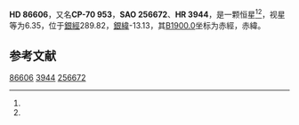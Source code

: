 {{Starbox begin
| name = HD 86606
}}
{{Starbox observe
| epoch = [[J2000.0|J2000.0]]
| constell = {{星座名待查}}<ref name=SIMBAD>{{cite web
 | url=http://simbad.u-strasbg.fr/simbad/sim-id?Ident=HR+3944
 | title =Pulsating variable Star
 | publisher=Centre de Données astronomiques de Strasbourg
 | work=SIMBAD
 | accessdate=2012-07-13}}</ref><ref name=DATA>{{cite web
 | url=http://vizier.u-strasbg.fr/viz-bin/VizieR-5?-out.add=.&-source=5050&-corr=PK=HR&-out.max=9999&HR=3944
 | title=VizieR Detailed Page
 | accessdate=2012-07-13
 | archive-date=2016-03-04
 | archive-url=https://web.archive.org/web/20160304202705/http://vizier.u-strasbg.fr/viz-bin/VizieR-5?-out.add=.&-source=5050&-corr=PK=HR&-out.max=9999&HR=3944
 | dead-url=no
 }}</ref>
| 星官 = 
| ra = {{RA|9|56|9.7}}<ref name=SIMBAD /><ref name=DATA />
| dec = {{DEC|-71|23|22}}<ref name=SIMBAD /><ref name=DATA />
| appmag_v = 6.35<ref name=SIMBAD /><ref name=DATA />
}}
{{Starbox character
| class = B9Ib<ref name=SIMBAD /><ref name=DATA />
| b-v = -0.08<ref name=SIMBAD /><ref name=DATA />
| u-b = -0.93<ref name=SIMBAD /><ref name=DATA />
| r-i = <ref name=SIMBAD /><ref name=DATA />
| variable = 
}}
{{Starbox astrometry
| radial_v = -0.93
| prop_mo_ra = -30
| parallax = 
| p_error = 
}}
{{Starbox catalog
| names =CP-70 953，[[SAO星表|SAO]] 256672，[[HD星表|HD]] 86606，[[HR星表|HR]] 3944}}
{{Starbox reference |Simbad=HR+3944}}
{{Starbox end}}

'''HD 86606'''，又名'''CP-70 953'''，'''SAO 256672'''、'''HR 3944'''，是一颗恒星<ref name=SIMBAD /><ref name=DATA />，视星等为6.35，位于[[銀道座標系|銀經]]289.82，[[銀道座標系|銀緯]]-13.13，其[[B1900.0|B1900.0]]坐标为赤經{{RA|9|54|25.4}}，赤緯{{DEC|-70|-13.13|46}}。

== 参考文献 ==
{{reflist}}

{{star-stub}}

[[Category:HD和HDE天體|86606]]
[[Category:HR天體|3944]]
[[Category:SAO天體|256672]]